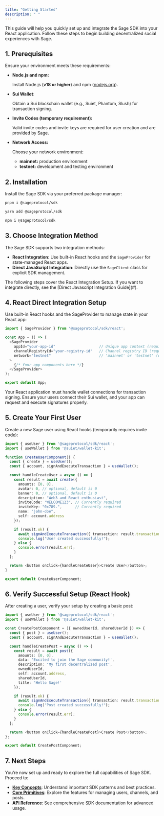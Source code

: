```yaml
---
title: "Getting Started"
description: " "
---
```


This guide will help you quickly set up and integrate the Sage SDK into your React application. Follow these steps to begin building decentralized social experiences with Sage.

## 1. Prerequisites

Ensure your environment meets these requirements:

- **Node.js and npm:**

  Install Node.js (**v18 or higher**) and npm ([nodejs.org](http://nodejs.org)).
- **Sui Wallet:**

  Obtain a Sui blockchain wallet (e.g., Suiet, Phantom, Slush) for transaction signing.
- **Invite Codes (temporary requirement):**

  Valid invite codes and invite keys are required for user creation and are provided by Sage.
- **Network Access:**

  Choose your network environment:
  - **mainnet:** production environment
  - **testnet:** development and testing environment

## 2. Installation

Install the Sage SDK via your preferred package manager:

<CodeGroup>

```bash pnpm
pnpm i @sageprotocol/sdk
```


```bash yarn
yarn add @sageprotocol/sdk
```


```bash npm
npm i @sageprotocol/sdk
```

</CodeGroup>

## 3. Choose Integration Method

The Sage SDK supports two integration methods:

- **React Integration**: Use built-in React hooks and the `SageProvider` for state-managed React apps.
- **Direct JavaScript Integration**: Directly use the `SageClient` class for explicit SDK management.

<Info>
  The following steps cover the React Integration Setup. If you want to integrate directly, see the [Direct Javascript Integration Guide](#).
</Info>

## 4. React Direct Integration Setup

Use built-in React hooks and the SageProvider to manage state in your React app:

```typescript
import { SageProvider } from '@sageprotocol/sdk/react';

const App = () => (
  <SageProvider
    appId="your-app-id"                    // Unique app context (required)
    channelRegistryId="your-registry-id"   // Channel registry ID (required)
    network="testnet"                      // 'mainnet' or 'testnet' (default: 'mainnet')
  >
    {/* Your app components here */}
  </SageProvider>
);

export default App;
```

Your React application must handle wallet connections for transaction signing. Ensure your users connect their Sui wallet, and your app can request and execute signatures properly.

## 5. Create Your First User

Create a new Sage user using React hooks (temporarily requires invite code):

```typescript
import { useUser } from '@sageprotocol/sdk/react';
import { useWallet } from '@suiet/wallet-kit';

function CreateUserComponent() {
  const { create } = useUser();
  const { account, signAndExecuteTransaction } = useWallet();

  const handleCreateUser = async () => {
    const result = await create({
      amounts: [0, 0],
      avatar: 0, // optional, default is 0
      banner: 0, // optional, default is 0
      description: "Web3 and React enthusiast",
      inviteCode: "WELCOME123", // Currently required
      inviteKey: "0x789.",      // Currently required
      name: "john-doe",
      self: account.address
    });

    if (result.ok) {
      await signAndExecuteTransaction({ transaction: result.transaction });
      console.log("User created successfully!");
    } else {
      console.error(result.err);
    }
  };

  return <button onClick={handleCreateUser}>Create User</button>;
}

export default CreateUserComponent;
```

## 6. Verify Successful Setup (React Hook)

After creating a user, verify your setup by creating a basic post:

```typescript
import { useUser } from '@sageprotocol/sdk/react';
import { useWallet } from '@suiet/wallet-kit';

const CreatePostComponent = ({ ownedUserId, sharedUserId }) => {
  const { post } = useUser();
  const { account, signAndExecuteTransaction } = useWallet();

  const handleCreatePost = async () => {
    const result = await post({
      amounts: [0, 0],
      data: 'Excited to join the Sage community!', 
      description: 'My first decentralized post',
      ownedUserId,
      self: account.address,
      sharedUserId,
      title: 'Hello Sage!'
    });

    if (result.ok) {
      await signAndExecuteTransaction({ transaction: result.transaction });
      console.log("Post created successfully!");
    } else {
      console.error(result.err);
    }
  };

  return <button onClick={handleCreatePost}>Create Post</button>;
};

export default CreatePostComponent;
```

## 7. Next Steps

You’re now set up and ready to explore the full capabilities of Sage SDK. Proceed to:

- [**Key Concepts**](#): Understand important SDK patterns and best practices.
- [**Core Primitives**](#): Explore the features for managing users, channels, and posts.
- [**API Reference**](#): See comprehensive SDK documentation for advanced usage.